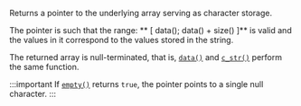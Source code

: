 Returns a pointer to the underlying array serving as character storage.

The pointer is such that the range: ** [ data(); data() + size() ]** is valid and the values in it correspond to the values stored in the string.

The returned array is null-terminated, that is, [`data()`](#) and [`c_str()`](c_str) perform the same function.

:::important
If [`empty()`](empty) returns `true`, the pointer points to a single null character.
:::
